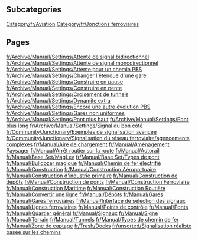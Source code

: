 
== Subcategories ==
[[Category/fr/Aviation]]
[[Category/fr/Jonctions ferroviaires]]

== Pages ==
[[fr/Archive/Manual/Settings/Attente de signal bidirectionnel]]
[[fr/Archive/Manual/Settings/Attente de signal monodirectionnel]]
[[fr/Archive/Manual/Settings/Attente pour un chemin PBS]]
[[fr/Archive/Manual/Settings/Changer l'étendue d'une gare]]
[[fr/Archive/Manual/Settings/Construire en pause]]
[[fr/Archive/Manual/Settings/Construire en pente]]
[[fr/Archive/Manual/Settings/Croisement de tunnels]]
[[fr/Archive/Manual/Settings/Dynamite extra]]
[[fr/Archive/Manual/Settings/Encore une autre évolution PBS]]
[[fr/Archive/Manual/Settings/Gares non uniformes]]
[[fr/Archive/Manual/Settings/Pont plus haut]]
[[fr/Archive/Manual/Settings/Pont plus long]]
[[fr/Archive/Manual/Settings/Signal du bon côté]]
[[fr/Community/Junctionary/Exemples de signalisation avancée]]
[[fr/Community/Junctionary/Signalisation du réseau ferroviaire/agencements complexes]]
[[fr/Manual/Aire de chargement]]
[[fr/Manual/Aménagement Paysager]]
[[fr/Manual/Arrêt routier sur la route]]
[[fr/Manual/Autorail]]
[[fr/Manual/Base Set/MagLev]]
[[fr/Manual/Base Set/Types de pont]]
[[fr/Manual/Bulldozer magique]]
[[fr/Manual/Chemin de fer électrifié]]
[[fr/Manual/Construction]]
[[fr/Manual/Construction Aéroportuaire]]
[[fr/Manual/Construction d'industrie primaire]]
[[fr/Manual/Construction de dépôts]]
[[fr/Manual/Construction de ponts]]
[[fr/Manual/Construction Ferroviaire]]
[[fr/Manual/Construction Maritime]]
[[fr/Manual/Construction Routière]]
[[fr/Manual/Convertir une ligne]]
[[fr/Manual/Dépôts]]
[[fr/Manual/Gares]]
[[fr/Manual/Gares ferroviaires]]
[[fr/Manual/Interface de sélection des signaux]]
[[fr/Manual/Lignes ferroviaires]]
[[fr/Manual/Points de contrôle]]
[[fr/Manual/Ponts]]
[[fr/Manual/Quartier général]]
[[fr/Manual/Signaux]]
[[fr/Manual/Signe]]
[[fr/Manual/Terrain]]
[[fr/Manual/Tunnels]]
[[fr/Manual/Types de chemin de fer]]
[[fr/Manual/Zone de captage]]
[[fr/Trash/Docks]]
[[fr/unsorted/Signalisation réaliste basée sur les chemins]]
